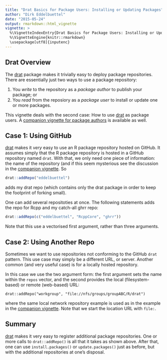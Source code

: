 ```yaml
---
title: "Drat Basics for Package Users: Installing or Updating Packages"
author: "Dirk Eddelbuettel"
date: "2015-05-24"
output: rmarkdown::html_vignette
vignette: >
  %\VignetteIndexEntry{Drat Basics for Package Users: Installing or Updating Packages}
  %\VignetteEngine{knitr::rmarkdown}
  \usepackage[utf8]{inputenc}
---
```


## Drat Overview

The [drat](http://dirk.eddelbuettel.com/code/drat.html) package makes it
trivially easy to deploy package repositories.  There are essentially just
two ways to use a package repository:

1) You _write_ to the repository as a _package author_ to publish your package; or
1) You _read_ from the reposiory as a _package user_ to install or update one or more packages.

This vignette deals with the second case: How to use
[drat](http://dirk.eddelbuettel.com/code/drat.html) as package users.  A
[companion vignette for package authors](DratForPackageAuthors.html) is available as well.


## Case 1: Using GitHub

[drat](http://dirk.eddelbuettel.com/code/drat.html) makes it _very_ easy to
use an R package repository hosted on GitHub.  It assumes simply that the R
package repository is hosted in a GitHub repository named `drat`.  With that,
we only need one piece of information: the name of the repository (and if
this seem mysterious see the discussion in the
[companion vignette](DratForPackageAuthors.html).  So

```r
drat::addRepo("eddelbuettel")
```

adds my drat repo (which contains only the drat package in order to keep the
footprint of forking small).

One can add several repositoties at once. The following statements adds the
repo for Rcpp and my catch-all ghrr repo:

```r
drat::addRepo(c("eddelbuettel", "RcppCore", "ghrr"))
```

Note that this use a vectorised first argument, rather than three arguments.


## Case 2: Using Another Repo

Sometimes we want to use repositories not conforming to the GitHub `drat`
pattern.  This use case may simply be a different URL, or server.  Another
common (and very useful case) is for a locally hosted repository.

In this case we use the two argument form: the first argument sets the name
within the `repos` vector, and the second provides the local (filesystem-based)
or remote (web-based) URL:

```
drat::addRepo("workgroup", "file://nfs/groups/groupABC/R/drat")
```

where the same local network repository example is used as in the example in
the [companion vignette](DratForPackageAuthors.html).  Note that we start the
location URL with `file:`.


## Summary

[drat](http://dirk.eddelbuettel.com/code/drat.html) makes it very easy to
register additional package repositories. One or more calls to
`drat::addRepo()` is all that it takes as shown above. After that, one can
use `install.packages()` or `update.packages()` just as before, but with the
additional repositories at one's disposal.
